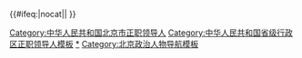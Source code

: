 {{Navbox
|name = 中华人民共和国北京市正职领导人
|title = [[中华人民共和国]][[北京市]][[党和国家机构|五大机构]][[省部级正职|正职]][[中华人民共和国省级行政区领导人|领导人]]
|image = [[File:China_Beijing.svg|80px]]
|state = {{{state<includeonly>|collapsed</includeonly>}}}

|group1 = [[中国共产党北京市委员会|市委]]书记
|list1 = [[彭真|彭　真]]{{to}}[[李雪峰]]{{to}}[[谢富治]]{{to}}[[吴德|吴　德]]{{to}}[[林乎加]]{{to}}[[段君毅]]{{to}}[[李锡铭]]{{to}}[[陈希同]]{{to}}[[尉健行]]{{to}}[[贾庆林]]{{to}}[[刘淇|刘　淇]]{{to}}[[郭金龙]]{{to}}[[蔡奇|蔡　奇]]

|group2 = [[北京市人民代表大会常务委员会|市人大常委会]]主任
|list2 = [[贾庭三]]{{to}}[[赵鹏飞]]{{to}}[[张健民 (1931年)|张健民]]{{to}}-{[[于均波]]}-{{to}}[[杜德印]]{{to}}[[李伟 (北京市人大常委会主任)|李　偉]]

|group3 = [[北京市人民政府|市人民政府]]市长
|list3 = [[叶剑英]]{{to}}[[聂荣臻]]{{to}}[[彭真|彭　真]]{{to}}[[吴德|吴　德]]{{to}}[[谢富治]]{{to}}[[林乎加]]{{to}}[[焦若愚]]{{to}}[[陈希同]]{{to}}[[李其炎]]{{to}}[[贾庆林]]{{to}}[[刘淇|刘　淇]]{{to}}[[孟学农]]{{to}}[[王岐山]]{{to}}[[郭金龙]]{{to}}[[王安顺]]{{to}}[[蔡奇|蔡　奇]]{{to}}[[陈吉宁]]

|group4 = [[中国人民政治协商会议北京市委员会|市政协]]主席
|list4 = [[刘仁|刘　仁]]{{to}}[[丁国钰]]{{to}}[[赵鹏飞]]{{to}}[[刘导生]]{{to}}[[范瑾|范　瑾]]{{to}}[[白介夫]]{{to}}[[王大明]]{{to}}[[陈广文]]{{to}}[[程世峨]]{{to}}[[阳安江]]{{to}}[[王安顺]]{{to}}[[吉林 (人物)|吉　林]]{{to}}[[魏小东]]

|group5 = [[北京市监察委员会|市监察委]]主任
|list5 = [[张硕辅]]{{to}}[[陈雍|陈　雍]]{{to}}[[陈健 (1964年)|陈　健]]

|belowstyle = text-align: left; font-size: 80%;
|below= {{中华人民共和国省级行政区正职领导人模板索引}}
}}<includeonly>{{#ifeq:{{{1}}}|nocat||
[[Category:中华人民共和国北京市正职领导人]]
}}</includeonly><noinclude>
[[Category:中华人民共和国省级行政区正职领导人模板]]
[[Category:中华人民共和国北京市正职领导人|*]]
[[Category:北京政治人物导航模板]]
</noinclude>